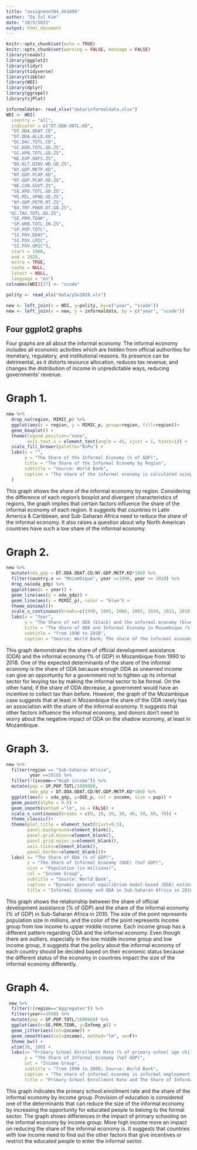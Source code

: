 ```yaml
---
title: "assignment04_dk1096"
author: "Da Sul Kim"
date: "10/5/2021"
output: html_document
---
```


```r
knitr::opts_chunk$set(echo = TRUE)
knitr::opts_chunk$set(warning = FALSE, message = FALSE)
library(readxl)
library(ggplot2)
library(tidyr)
library(tidyverse)
library(tibble)
library(WDI)
library(dplyr)
library(ggrepel)
library(sjPlot)
```

```r
informaldata<- read_xlsx("data/informaldata.xlsx")
WDI <- WDI(
  country = "all",
  indicator = c("DT.ODA.OATL.KD",
  "DT.ODA.ODAT.CD",
  "DT.ODA.ALLD.KD",
  "DC.DAC.TOTL.CD",
  "GC.DOD.TOTL.GD.ZS",
  "GC.XPN.TOTL.GD.ZS",
  "NE.EXP.GNFS.ZS",
  "BX.KLT.DINV.WD.GD.ZS",
  "NY.GDP.MKTP.KD",
  "NY.GDP.PCAP.KD",
  "NY.GDP.PCAP.KD.ZG",
  "NE.CON.GOVT.ZS",
  "SE.XPD.TOTL.GD.ZS",
  "MS.MIL.XPND.GD.ZS",
  "NY.GDP.PETR.RT.ZS",
  "BX.TRF.PWKR.DT.GD.ZS",
 "GC.TAX.TOTL.GD.ZS",
  "SE.PRM.TENR",
  "SP.URB.TOTL.IN.ZS",
  "SP.POP.TOTL",
  "SI.POV.DDAY",
  "SI.POV.LMIC",
  "SI.POV.UMIC"),
  start = 1960,
  end = 2020,
  extra = TRUE,
  cache = NULL,
  latest = NULL,
  language = "en")
colnames(WDI)[27] <- "scode"

polity <- read_xls("data/p5v2018.xls")

new <- left_join(x = WDI, y=polity, by=c("year", "scode"))
new <- left_join(x = new, y = informaldata, by = c("year", "scode"))
```

## Four ggplot2 graphs
Four graphs are all about the informal economy. The informal economy includes all economic activities which are hidden from official authorities for monetary, regulatory, and institutional reasons. Its presence can be detrimental, as it distorts resource allocation, reduces tax revenue, and changes the distribution of income in unpredictable ways, reducing governments' revenue. 

# Graph 1. 
```r
new %>% 
  drop_na(region, MIMIC_p) %>% 
  ggplot(aes(x = region, y = MIMIC_p, group=region, fill=region))+
  geom_boxplot() +
  theme(legend.position="none",
        axis.text.x = element_text(angle = 45, vjust = 1, hjust=1)) +
  scale_fill_brewer(palette="BuPu") +
  labs(x = "",
       y = "The Share of the Informal Economy (% of GDP)",
       title = "The Share of the Informal Economy by Region",
       subtitle = "Source: World Bank",
       caption = "The share of the informal economy is calculated using multiple indicators multiple causes model-based (MIMIC) estimates of informal output (% of official GDP)"
  )

```
This graph shows the share of the informal economy by region. Considering the difference of each region’s boxplot and divergent characteristics of regions, the graph implies that certain factors influence the share of the informal economy of each region. It suggests that countries in Latin America & Caribbean, and Sub-Saharan Africa need to reduce the share of the informal economy. It also raises a question about why North American countries have such a low share of the informal economy.  


# Graph 2.
```r
new %>% 
  mutate(oda_gdp = DT.ODA.ODAT.CD/NY.GDP.MKTP.KD*100) %>% 
  filter(country.x == "Mozambique", year >=1990, year <= 2018) %>%
  drop_na(oda_gdp) %>% 
  ggplot(aes(x = year)) +
  geom_line(aes(y = oda_gdp)) +
  geom_line(aes(y = MIMIC_p), color = "blue") +
  theme_minimal()+
  scale_x_continuous(breaks=c(1990, 1995, 2000, 2005, 2010, 2015, 2018)) +
  labs(x = "Year",
       y = "The Share of net ODA (black) and the informal economy (blue) (% of GDP)",
       title = "The Share of ODA and Informal Economy in Mozambique (% of GDP)",
       subtitle = "from 1990 to 2018",
       caption = "Source: World Bank; The share of the informal economy is calculated using MIMIC model.")
```
This graph demonstrates the share of official development assistance (ODA) and the informal economy (% of GDP) in Mozambique from 1990 to 2018. One of the expected determinants of the share of the informal economy is the share of ODA because enough ODA as unearned income can give an opportunity for a government not to tighten up its informal sector for levying tax by making the informal sector to be formal. On the other hand, if the share of ODA decrease, a government would have an incentive to collect tax than before. However, the graph of the Mozambique case suggests that at least in Mozambique the share of the ODA rarely has an association with the share of the informal economy. It suggests that other factors influence the informal economy, and donors don’t need to worry about the negative impact of ODA on the shadow economy, at least in Mozambique. 

# Graph 3.
```r
new %>% 
  filter(region == "Sub-Saharan Africa",
         year ==2010) %>% 
  filter(!(income=="High income")) %>% 
  mutate(pop = SP.POP.TOTL/1000000,
         oda_gdp = DT.ODA.ODAT.CD/NY.GDP.MKTP.KD*100) %>% 
  ggplot(aes(x = oda_gdp, y=DGE_p, col = income, size = pop)) +
  geom_point(alpha = 0.5) +
  geom_smooth(method ="lm", se = FALSE) +
  scale_x_continuous(breaks = c(0, 10, 20, 30, 40, 50, 60, 70)) +
  theme_classic()+
  theme(plot.title = element_text(hjust=0.5),
        panel.background=element_blank(),
        panel.grid.minor=element_blank(),
        panel.grid.major.y=element_blank(),
        axis.ticks=element_blank(),
        panel.border=element_blank())+
  labs( x= "The Share of ODA (% of GDP)",
        y = "The Share of Informal Economy (DGE) (%of GDP)",
        size = "Population (in millions)",
        col = "Income Group",
        subtitle = "Source: World Bank",
        caption = "Dynamic general equilibrium model-based (DGE) estimates of informal output (% of official GDP)",
        title = "Informal Economy and ODA in Sub-Saharan Africa in 2010")
```
This graph shows the relationship between the share of official development assistance (% of GDP) and the share of the informal economy (% of GDP) in Sub-Saharan Africa in 2010. The size of the point represents population size in millions, and the color of the point represents income group from low income to upper middle income. Each income group has a different pattern regarding ODA and the informal economy. Even though there are outliers, especially in the low middle income group and low income group, it suggests that the policy about the informal economy of each country should be decided based on their economic status because the different status of the economy in countries impact the size of the informal economy differently.  


# Graph 4.
```r
 new %>% 
  filter(!(region=="Aggregates")) %>% 
  filter(year>=1990) %>% 
  mutate(pop = SP.POP.TOTL/1000000) %>% 
  ggplot(aes(x=SE.PRM.TENR, y=Infemp_p)) +
  geom_jitter(aes(col=income)) +
  geom_smooth(aes(col=income), method="lm", se=F)+
  theme_bw() +
  xlim(30, 100) +
  labs(x= "Primary School Enrollment Rate (% of primary school age children)",
       y = "The Share of Informal Economy (%of GDP)",
       col = "Income Group",
       subtitle = "from 1990 to 2000; Source: World Bank",
       caption = "The share of informal economy is informal employment (% of total employment; International Labour Organization; hamonized series).",
       title = "Primary School Enrollment Rate and The Share of Informal Economy")
```
This graph indicates the primary school enrollment rate and the share of the informal economy by income group. Provision of education is considered one of the determinants that can reduce the size of the informal economy by increasing the opportunity for educated people to belong to the formal sector. The graph shows differences in the impact of primary schooling on the informal economy by income group. More high income more an impact on reducing the share of the informal economy is. It suggests that countries with low income need to find out the other factors that give incentives or restrict the educated people to enter the informal sector. 


